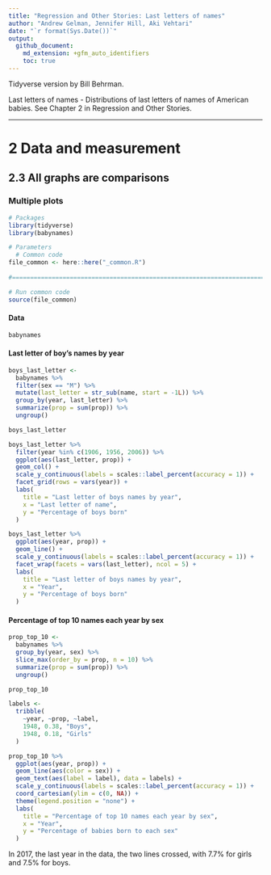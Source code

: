 ```yaml
---
title: "Regression and Other Stories: Last letters of names"
author: "Andrew Gelman, Jennifer Hill, Aki Vehtari"
date: "`r format(Sys.Date())`"
output:
  github_document:
    md_extension: +gfm_auto_identifiers
    toc: true
---
```

Tidyverse version by Bill Behrman.

Last letters of names - Distributions of last letters of names of
American babies. See Chapter 2 in Regression and Other Stories.

-------------

# 2 Data and measurement

## 2.3 All graphs are comparisons

### Multiple plots

```r
# Packages
library(tidyverse)
library(babynames)

# Parameters
  # Common code
file_common <- here::here("_common.R")
  
#===============================================================================

# Run common code
source(file_common)
```

#### Data

```r
babynames
```


#### Last letter of boy's names by year

```r
boys_last_letter <- 
  babynames %>% 
  filter(sex == "M") %>% 
  mutate(last_letter = str_sub(name, start = -1L)) %>% 
  group_by(year, last_letter) %>%
  summarize(prop = sum(prop)) %>% 
  ungroup()

boys_last_letter
```

```r
boys_last_letter %>% 
  filter(year %in% c(1906, 1956, 2006)) %>% 
  ggplot(aes(last_letter, prop)) +
  geom_col() +
  scale_y_continuous(labels = scales::label_percent(accuracy = 1)) +
  facet_grid(rows = vars(year)) +
  labs(
    title = "Last letter of boys names by year",
    x = "Last letter of name",
    y = "Percentage of boys born"
  )
```

```r
boys_last_letter %>% 
  ggplot(aes(year, prop)) +
  geom_line() +
  scale_y_continuous(labels = scales::label_percent(accuracy = 1)) +
  facet_wrap(facets = vars(last_letter), ncol = 5) +
  labs(
    title = "Last letter of boys names by year",
    x = "Year",
    y = "Percentage of boys born"
  )
```

#### Percentage of top 10 names each year by sex

```r
prop_top_10 <- 
  babynames %>% 
  group_by(year, sex) %>% 
  slice_max(order_by = prop, n = 10) %>% 
  summarize(prop = sum(prop)) %>% 
  ungroup()

prop_top_10
```

```r
labels <- 
  tribble(
    ~year, ~prop, ~label,
    1948, 0.38, "Boys",
    1948, 0.18, "Girls"
  )

prop_top_10 %>% 
  ggplot(aes(year, prop)) +
  geom_line(aes(color = sex)) +
  geom_text(aes(label = label), data = labels) +
  scale_y_continuous(labels = scales::label_percent(accuracy = 1)) +
  coord_cartesian(ylim = c(0, NA)) +
  theme(legend.position = "none") +
  labs(
    title = "Percentage of top 10 names each year by sex",
    x = "Year",
    y = "Percentage of babies born to each sex"
  )
```

In 2017, the last year in the data, the two lines crossed, with 7.7% for girls and 7.5% for boys.

